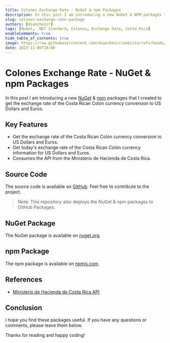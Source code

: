```yaml
---
title: Colones Exchange Rate - NuGet & npm Packages
description: In this post I am introducing a new NuGet & NPM packages that I created to get the exchange rate of the Costa Rican Colón currency conversion to US Dollars and Euros.
slug: colones-exchange-rate-package
authors: [dsanchezcr]
tags: [NuGet, .NET Standard, Colones, Exchange Rate, Costa Rica]
enableComments: true
hide_table_of_contents: true
image: https://raw.githubusercontent.com/dsanchezcr/website/refs/heads/main/static/img/blog/2023-11-06-ColonesExchangeRate/Icon.png
date: 2023-11-06T18:00
---
```


# Colones Exchange Rate - NuGet & npm Packages

In this post I am introducing a new [NuGet](https://nuget.org/packages/ColonesExchangeRate) & [npm](https://www.npmjs.com/package/@dsanchezcr/colonesexchangerate) packages that I created to get the exchange rate of the Costa Rican Colón currency conversion to US Dollars and Euros.

<!--truncate-->

## Key Features

- Get the exchange rate of the Costa Rican Colón currency conversion to US Dollars and Euros.
- Get today's exchange rate of the Costa Rican Colón currency information for US Dollars and Euros.
- Consumes the API from the Ministerio de Hacienda de Costa Rica.

## Source Code

The source code is available on [GitHub](https://github.com/dsanchezcr/ColonesExchangeRate). Feel free to contribute to the project.

> Note: This repository also deploys the NuGet & npm packages to GitHub Packages.

## NuGet Package

The NuGet package is available on [nuget.org](https://nuget.org/packages/ColonesExchangeRate).

## npm Package

The npm package is available on [npmjs.com](https://www.npmjs.com/package/@dsanchezcr/colonesexchangerate).

## References

- [Ministerio de Hacienda de Costa Rica API](https://api.hacienda.go.cr/indicadores/tc)

## Conclusion

I hope you find these packages useful. If you have any questions or comments, please leave them below.

Thanks for reading and happy coding!